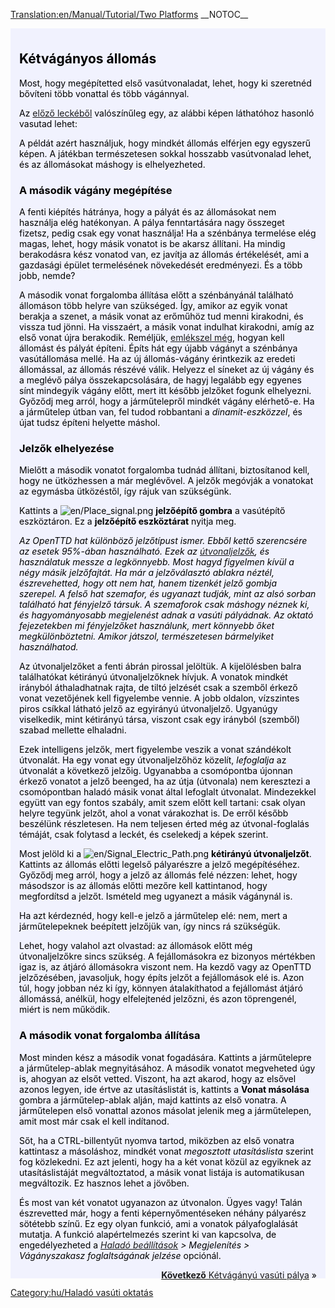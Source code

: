 [[Translation:en/Manual/Tutorial/Two Platforms]]
__NOTOC__

{{en/Tabs|3|1
|hu/Manual/Tutorial/Oktatás/Állomás két vágánnyal|1. Állomás két vágánnyal<!--
-->|hu/Manual/Tutorial/Oktatás/Kétvágányú vasúti pálya|2. Kétvágányú vasúti pálya<!--
-->|hu/Manual/Tutorial/Oktatás/Kezdő vasúthálózatok|3. Kezdő vasúthálózatok}}
<div style="padding:.5em 1em 1em 1em; border-top:none; background-color:#f1f2fe; color:#000;">
{{hu/Oktatás}}
== Kétvágányos állomás ==
Most, hogy megépítetted első vasútvonaladat, lehet, hogy ki szeretnéd bővíteni több vonattal és több vágánnyal.

Az [[hu/Manual/Tutorial/Oktatás/Vonatok|előző leckéből]] valószínűleg egy, az alábbi képen láthatóhoz hasonló vasutad lehet:
{{en/Phototable|[[File:en/Tutorial single track.png|400px]]|Két állomás, némi vasúti pálya és egy vonat (kattints a kép nagyításához)|none}}

A példát azért használjuk, hogy mindkét állomás elférjen egy egyszerű képen. A játékban természetesen sokkal hosszabb vasútvonalad lehet, és az állomásokat máshogy is elhelyezheted.

=== A második vágány megépítése ===
A fenti kiépítés hátránya, hogy a pályát és az állomásokat nem használja elég hatékonyan. A pálya fenntartására nagy összeget fizetsz, pedig csak egy vonat használja! Ha a szénbánya termelése elég magas, lehet, hogy másik vonatot is be akarsz állítani. Ha mindig berakodásra kész vonatod van, ez javítja az állomás értékelését, ami a gazdasági épület termelésének növekedését eredményezi. És a több jobb, nemde?

A második vonat forgalomba állítása előtt a szénbányánál található állomáson több helyre van szükséged. Így, amikor az egyik vonat berakja a szenet, a másik vonat az erőműhöz tud menni kirakodni, és vissza tud jönni. Ha visszaért, a másik vonat indulhat kirakodni, amíg az első vonat újra berakodik.
Reméljük, [[hu/Manual/Tutorial/Oktatás/Vonatok|emlékszel még]], hogyan kell állomást és pályát építeni. Építs hát egy újabb vágányt a szénbánya vasútállomása mellé. Ha az új állomás-vágány érintkezik az eredeti állomással, az állomás részévé válik.  Helyezz el síneket az új vágány és a meglévő pálya összekapcsolására, de hagyj legalább egy egyenes sínt mindegyik vágány előtt, mert itt később jelzőket fogunk elhelyezni. Győződj meg arról, hogy a járműtelepről mindkét vágány elérhető-e. Ha a járműtelep útban van, fel tudod robbantani a ''dinamit-eszközzel'', és újat tudsz építeni helyette máshol.

=== Jelzők elhelyezése ===
Mielőtt a második vonatot forgalomba tudnád állítani, biztosítanod kell, hogy ne ütközhessen a már meglévővel. A jelzők megóvják a vonatokat az egymásba ütközéstől, így rájuk van szükségünk.

Kattints a [[File:en/Place signal.png]] '''jelzőépítő gombra''' a vasútépítő eszköztáron. Ez a '''jelzőépítő eszköztárat''' nyitja meg.

''Az OpenTTD hat különböző jelzőtípust ismer. Ebből kettő szerencsére az esetek 95%-ában használható. Ezek az [[hu/Manual/Jelzők#Útvonaljelzők|útvonaljelzők]], és használatuk messze a legkönnyebb. Most hagyd figyelmen kívül a négy másik jelzőfajtát. Ha már a jelzőválasztó ablakra néztél, észrevehetted, hogy ott nem hat, hanem tizenkét jelző gombja szerepel. A felső hat szemafor, és ugyanazt tudják, mint az alsó sorban található hat fényjelző társuk. A szemaforok csak máshogy néznek ki, és hagyományosabb megjelenést adnak a vasúti pályádnak. Az oktató fejezetekben mi fényjelzőket használunk, mert könnyebb őket megkülönböztetni. Amikor játszol, természetesen bármelyiket használhatod.''

{{en/Phototable|[[File:en/Yapp signalgui.png]]|Útvonaljelzők|left}} Az útvonaljelzőket a fenti ábrán pirossal jelöltük. A kijelölésben balra találhatókat kétirányú útvonaljelzőknek hívjuk. A vonatok mindkét irányból áthaladhatnak rajta, de tiltó jelzését csak a szemből érkező vonat vezetőjének kell figyelembe vennie. A jobb oldalon, vízszintes piros csíkkal látható jelző az egyirányú útvonaljelző. Ugyanúgy viselkedik, mint kétirányú társa, viszont csak egy irányból (szemből) szabad mellette elhaladni.

Ezek intelligens jelzők, mert figyelembe veszik a vonat szándékolt útvonalát. Ha egy vonat egy útvonaljelzőhöz közelít, ''lefoglalja'' az útvonalát a következő jelzőig. Ugyanabba a csomópontba újonnan érkező vonatot a jelző beenged, ha az útja (útvonala) nem keresztezi a csomópontban haladó másik vonat által lefoglalt útvonalat.  Mindezekkel együtt van egy fontos szabály, amit szem előtt kell tartani: csak olyan helyre tegyünk jelzőt, ahol a vonat várakozhat is. De erről később beszélünk részletesen. Ha nem teljesen érted még az útvonal-foglalás témáját, csak folytasd a leckét, és cselekedj a képek szerint.

Most jelöld ki a [[File:en/Signal Electric Path.png]] '''kétirányú útvonaljelzőt'''. Kattints az állomás előtti legelső pályarészre a jelző megépítéséhez. Győződj meg arról, hogy a jelző az állomás felé nézzen: lehet, hogy másodszor is az állomás előtti mezőre kell kattintanod, hogy megfordítsd a jelzőt. Ismételd meg ugyanezt a másik vágánynál is. 

{{en/Phototable|[[File:en/Tutorial two platforms.png|400px]]|A második vágány az útvonaljelzőkkel felszerelve (kattints a kép nagyításához)|none}}

Ha azt kérdeznéd, hogy kell-e jelző a járműtelep elé: nem, mert a járműtelepeknek beépített jelzőjük van, így nincs rá szükségük. 

Lehet, hogy valahol azt olvastad: az állomások előtt még útvonaljelzőkre sincs szükség. A fejállomásokra ez bizonyos mértékben igaz is, az átjáró állomásokra viszont nem. Ha kezdő vagy az OpenTTD jelzőzésében, javasoljuk, hogy építs jelzőt a fejállomások elé is. Azon túl, hogy jobban néz ki így, könnyen átalakíthatod a fejállomást átjáró állomássá, anélkül, hogy elfelejtenéd jelzőzni, és azon töprengenél, miért is nem működik.

=== A második vonat forgalomba állítása ===
Most minden kész a második vonat fogadására. Kattints a járműtelepre a járműtelep-ablak megnyitásához.
A második vonatot megveheted úgy is, ahogyan az elsőt vetted. Viszont, ha azt akarod, hogy az elsővel azonos legyen, ide értve az utasításlistát is, kattints a '''Vonat másolása''' gombra a járműtelep-ablak alján, majd kattints az első vonatra. A járműtelepen első vonattal azonos másolat jelenik meg a járműtelepen, amit most már csak el kell indítanod.

Sőt, ha a CTRL-billentyűt nyomva tartod, miközben az első vonatra kattintasz a másoláshoz, mindkét vonat ''megosztott utasításlista'' szerint fog közlekedni. Ez azt jelenti, hogy ha a két vonat közül az egyiknek az utasításlistáját megváltoztatod, a másik vonat listája is automatikusan megváltozik. Ez hasznos lehet a jövőben.

{{en/Phototable|[[File:en/Tutorial two trains.png|400px]]|Bányaállomás működés közben két vágánnyal és útvonaljelzőkkel (kattints a kép nagyításához)|none}}

És most van két vonatot ugyanazon az útvonalon. Ügyes vagy!
Talán észrevetted már, hogy a fenti képernyőmentéseken néhány pályarész sötétebb színű. Ez egy olyan funkció, ami a vonatok pályafoglalását mutatja. A funkció alapértelmezés szerint ki van kapcsolva, de engedélyezheted a ''[[hu/Haladó beállítások/Megjelenítés|Haladó beállítások]] > Megjelenítés > Vágányszakasz foglaltságának jelzése'' opciónál.

<span style="float: right">[[hu/Manual/Tutorial/Oktatás/Kétvágányú vasúti pálya|'''Következő''' Kétvágányú vasúti pálya]] &raquo;</span>
</div>
[[Category:hu/Haladó vasúti oktatás]]